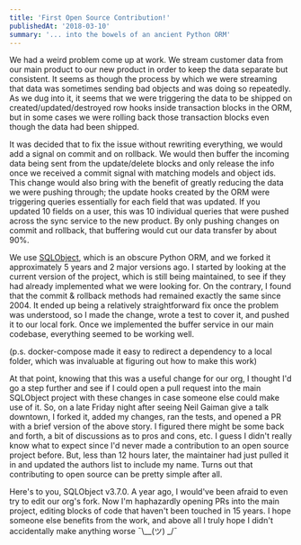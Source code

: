 ```yaml
---
title: 'First Open Source Contribution!'
publishedAt: '2018-03-10'
summary: '... into the bowels of an ancient Python ORM'
---
```



We had a weird problem come up at work. We stream customer data from our main product to our new product in order to keep the data separate but consistent. It seems as though the process by which we were streaming that data was sometimes sending bad objects and was doing so repeatedly. As we dug into it, it seems that we were triggering the data to be shipped on created/updated/destroyed row hooks inside transaction blocks in the ORM, but in some cases we were rolling back those transaction blocks even though the data had been shipped.

It was decided that to fix the issue without rewriting everything, we would add a signal on commit and on rollback. We would then buffer the incoming data being sent from the update/delete blocks and only release the info once we received a commit signal with matching models and object ids. This change would also bring with the benefit of greatly reducing the data we were pushing through; the update hooks created by the ORM were triggering queries essentially for each field that was updated. If you updated 10 fields on a user, this was 10 individual queries that were pushed across the sync service to the new product. By only pushing changes on commit and rollback, that buffering would cut our data transfer by about 90%.

We use [SQLObject](https://github.com/sqlobject/sqlobject), which is an obscure Python ORM, and we forked it approximately 5 years and 2 major versions ago. I started by looking at the current version of the project, which is still being maintained, to see if they had already implemented what we were looking for. On the contrary, I found that the commit & rollback methods had remained exactly the same since 2004. It ended up being a relatively straightforward fix once the problem was understood, so I made the change, wrote a test to cover it, and pushed it to our local fork. Once we implemented the buffer service in our main codebase, everything seemed to be working well.

(p.s. docker-compose made it easy to redirect a dependency to a local folder, which was invaluable at figuring out how to make this work)

At that point, knowing that this was a useful change for our org, I thought I'd go a step further and see if I could open a pull request into the main SQLObject project with these changes in case someone else could make use of it. So, on a late Friday night after seeing Neil Gaiman give a talk downtown, I forked it, added my changes, ran the tests, and opened a PR with a brief version of the above story. I figured there might be some back and forth, a bit of discussions as to pros and cons, etc. I guess I didn't really know what to expect since I'd never made a contribution to an open source project before. But, less than 12 hours later, the maintainer had just pulled it in and updated the authors list to include my name. Turns out that contributing to open source can be pretty simple after all.

Here's to you, SQLObject v3.7.0. A year ago, I would've been afraid to even try to edit our org's fork. Now I'm haphazardly opening PRs into the main project, editing blocks of code that haven't been touched in 15 years. I hope someone else benefits from the work, and above all I truly hope I didn't accidentally make anything worse ¯\\\__(ツ) _/¯
